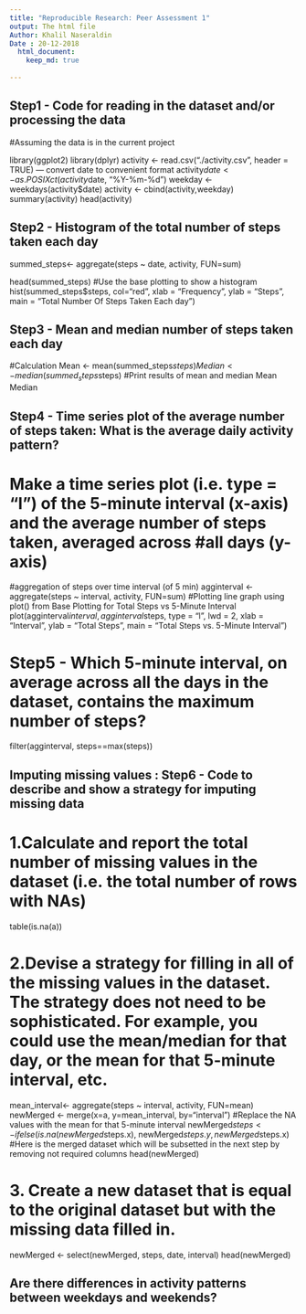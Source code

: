 ```yaml
---
title: "Reproducible Research: Peer Assessment 1"
output: The html file
Author: Khalil Naseraldin
Date : 20-12-2018
  html_document:
    keep_md: true
    
---
```


## Step1 - Code for reading in the dataset and/or processing the data
#Assuming the data is in the current project

library(ggplot2)
library(dplyr)
activity <- read.csv("./activity.csv", header = TRUE)
--- convert date to convenient format
activity$date <- as.POSIXct(activity$date, "%Y-%m-%d")
weekday <- weekdays(activity$date)
activity <- cbind(activity,weekday)
summary(activity)
head(activity)

## Step2 - Histogram of the total number of steps taken each day
summed_steps<- aggregate(steps ~ date, activity, FUN=sum)

head(summed_steps)
#Use the base plotting to show a histogram
hist(summed_steps$steps, 
     col="red", 
     xlab = "Frequency", 
     ylab = "Steps",
     main = "Total Number Of Steps Taken Each day")

## Step3 - Mean and median number of steps taken each day
#Calculation
Mean <- mean(summed_steps$steps)
Median <- median(summed_steps$steps)
#Print results of mean and median
Mean
Median

## Step4 - Time series plot of the average number of steps taken: What is the average daily activity pattern?

# Make a time series plot (i.e. type = "l") of the 5-minute interval (x-axis) and the average number of steps taken, averaged across #all days (y-axis)
#aggregation of steps over time interval (of 5 min)
agginterval <- aggregate(steps ~ interval, activity, FUN=sum)
#Plotting line graph using plot() from Base Plotting for Total Steps vs 5-Minute Interval
plot(agginterval$interval, agginterval$steps, 
     type = "l", lwd = 2,
     xlab = "Interval", 
     ylab = "Total Steps",
     main = "Total Steps vs. 5-Minute Interval")
     
# Step5 - Which 5-minute interval, on average across all the days in the dataset, contains the maximum number of steps?
filter(agginterval, steps==max(steps))

## Imputing missing values : Step6 - Code to describe and show a strategy for imputing missing data
# 1.Calculate and report the total number of missing values in the dataset (i.e. the total number of rows with NAs)
table(is.na(a))

# 2.Devise a strategy for filling in all of the missing values in the dataset. The strategy does not need to be sophisticated. For     example, you could use the mean/median for that day, or the mean for that 5-minute interval, etc.

mean_interval<- aggregate(steps ~ interval, activity, FUN=mean)
newMerged <- merge(x=a, y=mean_interval, by="interval")
#Replace the NA values with the mean for that 5-minute interval
newMerged$steps <- ifelse(is.na(newMerged$steps.x), newMerged$steps.y, newMerged$steps.x)
#Here is the merged dataset which will be subsetted in the next step by removing not required columns
head(newMerged)

# 3. Create a new dataset that is equal to the original dataset but with the missing data filled in.
newMerged <- select(newMerged, steps, date, interval)
head(newMerged)

## Are there differences in activity patterns between weekdays and weekends?

